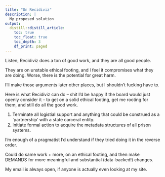 ```yaml
---
title: "On Recidiviz"
description: |
  My proposed solution
output:
  distill::distill_article:
    toc: true
    toc_float: true
    toc_depth: 3
    df_print: paged
---
```


Listen, Recidiviz does a ton of good work, and they are all good people.

They are on unstable ethical footing, and I feel it compromises what they are doing. Worse, there is the potential for great harm.

I'll make those arguments later other places, but I shouldn't fucking have to.

Here is what Recidiviz can do -- shit I'd be happy if the board would just openly consider it -- to get on a solid ethical footing, get me rooting for them, and still do all the good work.

1) Terminate all logistial support and anything that could be construed as a 'partnership' with a state carceral entity.
2) Initiate formal action to acquire the metadata structures of all prison systems.

I'm enough of a pragmatist I'd understand if they tried doing it in the reverse order.

Could do same work + more, on an ethical footing, and then make DEMANDS for more meaningful and substantial (data-backed!) changes.

My email is always open, if anyone is actually even looking at my site.